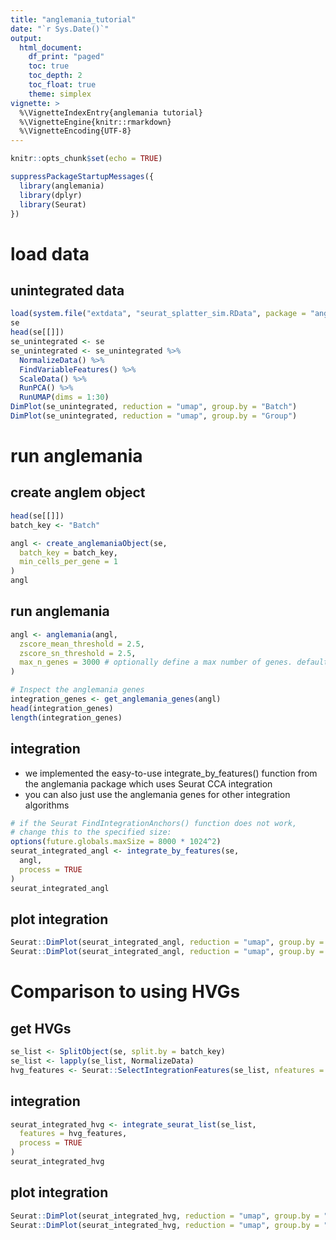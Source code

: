 ```yaml
---
title: "anglemania_tutorial"
date: "`r Sys.Date()`"
output:
  html_document:
    df_print: "paged"
    toc: true
    toc_depth: 2
    toc_float: true
    theme: simplex
vignette: >
  %\VignetteIndexEntry{anglemania tutorial}
  %\VignetteEngine{knitr::rmarkdown}
  %\VignetteEncoding{UTF-8}
---
```


```r
knitr::opts_chunk$set(echo = TRUE)
```

```r
suppressPackageStartupMessages({
  library(anglemania)
  library(dplyr)
  library(Seurat)
})
```

# load data
## unintegrated data
```r
load(system.file("extdata", "seurat_splatter_sim.RData", package = "anglemania"))
se
head(se[[]])
se_unintegrated <- se
se_unintegrated <- se_unintegrated %>%
  NormalizeData() %>%
  FindVariableFeatures() %>%
  ScaleData() %>%
  RunPCA() %>%
  RunUMAP(dims = 1:30)
DimPlot(se_unintegrated, reduction = "umap", group.by = "Batch")
DimPlot(se_unintegrated, reduction = "umap", group.by = "Group")
```

# run anglemania
## create anglem object
```r
head(se[[]])
batch_key <- "Batch"

angl <- create_anglemaniaObject(se,
  batch_key = batch_key,
  min_cells_per_gene = 1
)
angl
```

## run anglemania
```r
angl <- anglemania(angl,
  zscore_mean_threshold = 2.5,
  zscore_sn_threshold = 2.5,
  max_n_genes = 3000 # optionally define a max number of genes. default is 2000
)

# Inspect the anglemania genes
integration_genes <- get_anglemania_genes(angl)
head(integration_genes)
length(integration_genes)
```

## integration
* we implemented the easy-to-use integrate_by_features() function from the anglemania package which uses Seurat CCA integration
* you can also just use the anglemania genes for other integration algorithms
```r
# if the Seurat FindIntegrationAnchors() function does not work,
# change this to the specified size:
options(future.globals.maxSize = 8000 * 1024^2)
seurat_integrated_angl <- integrate_by_features(se,
  angl,
  process = TRUE
)
seurat_integrated_angl
```


## plot integration
```r
Seurat::DimPlot(seurat_integrated_angl, reduction = "umap", group.by = "Batch")
Seurat::DimPlot(seurat_integrated_angl, reduction = "umap", group.by = "Group")
```

# Comparison to using HVGs
## get HVGs
```r
se_list <- SplitObject(se, split.by = batch_key)
se_list <- lapply(se_list, NormalizeData)
hvg_features <- Seurat::SelectIntegrationFeatures(se_list, nfeatures = 2000)
```

## integration
```r
seurat_integrated_hvg <- integrate_seurat_list(se_list,
  features = hvg_features,
  process = TRUE
)
seurat_integrated_hvg
```

## plot integration
```r
Seurat::DimPlot(seurat_integrated_hvg, reduction = "umap", group.by = "Batch")
Seurat::DimPlot(seurat_integrated_hvg, reduction = "umap", group.by = "Group")
```
